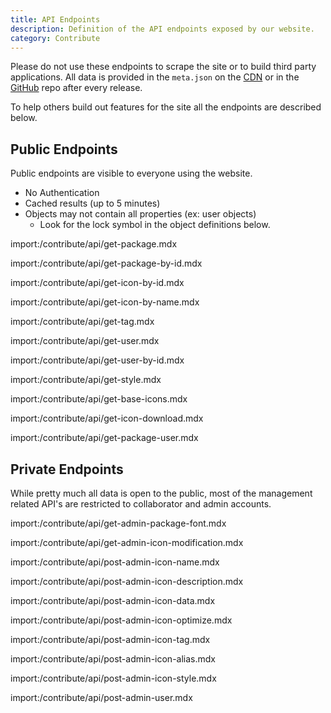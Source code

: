 ```yaml
---
title: API Endpoints
description: Definition of the API endpoints exposed by our website.
category: Contribute
---
```


<Note type='warning'>
  Please do not use these endpoints to scrape the site or to build third party applications. All data is provided in the <code>meta.json</code> on the <a href="https://cdn.jsdelivr.net/npm/@mdxi/svg@{{version}}/meta.json">CDN</a> or in the <a href="https://github.com/Templarian/MaterialDesign-SVG/blob/master/meta.json">GitHub</a> repo after every release.
</Note>

To help others build out features for the site all the endpoints are described below.

## Public Endpoints

Public endpoints are visible to everyone using the website.

- No Authentication
- Cached results (up to 5 minutes)
- Objects may not contain all properties (ex: user objects)
  - Look for the lock symbol in the object definitions below.

import:/contribute/api/get-package.mdx

import:/contribute/api/get-package-by-id.mdx

import:/contribute/api/get-icon-by-id.mdx

import:/contribute/api/get-icon-by-name.mdx

import:/contribute/api/get-tag.mdx

import:/contribute/api/get-user.mdx

import:/contribute/api/get-user-by-id.mdx

import:/contribute/api/get-style.mdx

import:/contribute/api/get-base-icons.mdx

import:/contribute/api/get-icon-download.mdx

import:/contribute/api/get-package-user.mdx

## Private Endpoints

While pretty much all data is open to the public, most of the management related API's are restricted to collaborator and admin accounts.

import:/contribute/api/get-admin-package-font.mdx

import:/contribute/api/get-admin-icon-modification.mdx

import:/contribute/api/post-admin-icon-name.mdx

import:/contribute/api/post-admin-icon-description.mdx

import:/contribute/api/post-admin-icon-data.mdx

import:/contribute/api/post-admin-icon-optimize.mdx

import:/contribute/api/post-admin-icon-tag.mdx

import:/contribute/api/post-admin-icon-alias.mdx

import:/contribute/api/post-admin-icon-style.mdx

import:/contribute/api/post-admin-user.mdx